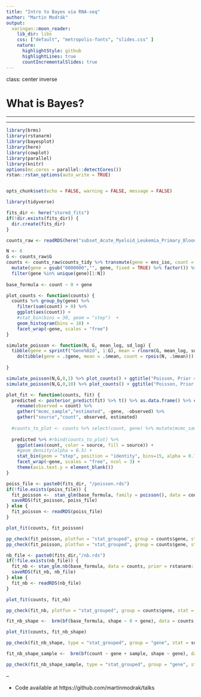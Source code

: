 ```yaml
---
title: "Intro to Bayes via RNA-seq"
author: "Martin Modrák"
output:
  xaringan::moon_reader:
    lib_dir: libs
    css: ["default", "metropolis-fonts", "slides.css" ]
    nature:
      highlightStyle: github
      highlightLines: true
      countIncrementalSlides: true
---
```

class: center inverse

# What is Bayes?


---



---

```r
library(brms)
library(rstanarm)
library(bayesplot)
library(here)
library(cowplot)
library(parallel)
library(knitr)
options(mc.cores = parallel::detectCores())
rstan::rstan_options(auto_write = TRUE)


opts_chunk$set(echo = FALSE, warning = FALSE, message = FALSE)

library(tidyverse)

fits_dir <- here("stored_fits")
if(!dir.exists(fits_dir)) {
  dir.create(fits_dir)
}

```

```r
counts_raw <- readRDS(here("subset_Acute_Myeloid_Leukemia_Primary_Blood_Derived_Cancer_-_Peripheral_Blood.rds"))

N <- 6
G <- counts_raw$G
counts <- counts_raw$counts_tidy %>% transmute(gene = ens_iso, count = `read count`, sample = sample) %>% droplevels()  %>% 
  mutate(gene = gsub("0000000","", gene, fixed = TRUE) %>% factor()) %>%
  filter(gene %in% unique(gene)[1:N])
                      
base_formula <- count ~ 0 + gene
```

```r
plot_counts <- function(counts) {
  counts %>% group_by(gene) %>% 
    filter(sum(count) > 0) %>%
    ggplot(aes(count)) + 
    #stat_bin(bins = 30, geom = "step")  + 
    geom_histogram(bins = 10) +
    facet_wrap(~gene, scales = "free")  
}
```




```r
simulate_poisson <- function(N, G, mean_log, sd_log) {
  tibble(gene = sprintf("Gene%02d", 1:G), mean = rlnorm(G, mean_log, sd_log)) %>% rowwise() %>% 
    do(tibble(gene = .$gene, mean = .$mean, count = rpois(N, .$mean))) %>% ungroup()
  
}

simulate_poisson(N,G,0,1) %>% plot_counts() + ggtitle("Poisson, Prior = N(0,1)")
simulate_poisson(N,G,0,10) %>% plot_counts() + ggtitle("Poisson, Prior = N(0,10)")
```


```r
plot_fit <- function(counts, fit) {
  predicted <- posterior_predict(fit) %>% t() %>% as.data.frame() %>% cbind(counts %>% select(gene, count)) %>%
    rename(observed = count) %>%
    gather("mcmc_sample","estimated", -gene, -observed) %>%
    gather("source","count", observed, estimated)
  
  #counts_to_plot <- counts %>% select(count, gene) %>% mutate(mcmc_sample = -1, source = "data")
  
  predicted %>% #rbind(counts_to_plot) %>%
    ggplot(aes(count, color = source, fill = source)) +
    #geom_density(alpha = 0.5) +
    stat_bin(geom = "step", position = "identity", bins=15, alpha = 0.7, size = 1.1) +
    facet_wrap(~gene, scales = "free", ncol = 3) + 
    theme(axis.text.y = element_blank())
}
```


```r
poiss_file <- paste0(fits_dir, "/poisson.rds")
if(!file.exists(poiss_file)) {
  fit_poisson <-  stan_glm(base_formula, family = poisson(), data = counts, prior = rstanarm::normal(0, 10))
  saveRDS(fit_poisson, poiss_file)
} else {
  fit_poisson <- readRDS(poiss_file)
}
```

```r
plot_fit(counts, fit_poisson)
```


```r
pp_check(fit_poisson, plotfun = "stat_grouped", group = counts$gene, stat = mean) + ggtitle("Poisson - PPCheck mean")
pp_check(fit_poisson, plotfun = "stat_grouped", group = counts$gene, stat = sd) + ggtitle("Poisson - PPCheck sd")

```
```r
nb_file <- paste0(fits_dir,"/nb.rds")
if(!file.exists(nb_file)) {
  fit_nb <- stan_glm.nb(base_formula, data = counts, prior = rstanarm::normal(0, 10))
  saveRDS(fit_nb, nb_file)
} else {
  fit_nb <- readRDS(nb_file)
}
```

```r
plot_fit(counts, fit_nb)
```


```r
pp_check(fit_nb, plotfun = "stat_grouped", group = counts$gene, stat = sd) + ggtitle("NB - PPCheck sd")

```


```r

fit_nb_shape <-  brm(bf(base_formula, shape ~ 0 + gene), data = counts, family = "negbinomial")
```

```r
plot_fit(counts, fit_nb_shape)
```


```r
pp_check(fit_nb_shape, type = "stat_grouped", group = "gene", stat = sd) + ggtitle("NB + overdispersion")

```

```r
fit_nb_shape_sample <-  brm(bf(count ~ gene + sample, shape ~ gene), data = counts, family = "negbinomial")
```

```r
pp_check(fit_nb_shape_sample, type = "stat_grouped", group = "gene", stat = sd)

```


--

* Code available at https://github.com/martinmodrak/talks
